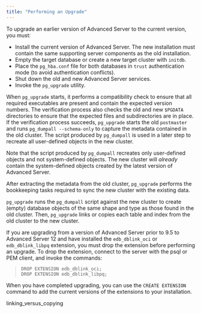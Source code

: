 ```yaml
---
title: "Performing an Upgrade"
---
```


To upgrade an earlier version of Advanced Server to the current version, you must:

  - Install the current version of Advanced Server. The new installation must contain the same supporting server components as the old installation.
  - Empty the target database or create a new target cluster with `initdb`.
  - Place the `pg_hba.conf` file for both databases in `trust` authentication mode (to avoid authentication conflicts).
  - Shut down the old and new Advanced Server services.
  - Invoke the `pg_upgrade` utility.

When `pg_upgrade` starts, it performs a compatibility check to ensure that all required executables are present and contain the expected version numbers. The verification process also checks the old and new `$PGDATA` directories to ensure that the expected files and subdirectories are in place. If the verification process succeeds, `pg_upgrade` starts the old `postmaster` and runs `pg_dumpall --schema-only` to capture the metadata contained in the old cluster. The script produced by `pg_dumpall` is used in a later step to recreate all user-defined objects in the new cluster.

Note that the script produced by `pg_dumpall` recreates only user-defined objects and not system-defined objects. The new cluster will *already* contain the system-defined objects created by the latest version of Advanced Server.

After extracting the metadata from the old cluster, `pg_upgrade` performs the bookkeeping tasks required to sync the new cluster with the existing data.

`pg_upgrade` runs the `pg_dumpall` script against the new cluster to create (empty) database objects of the same shape and type as those found in the old cluster. Then, `pg_upgrade` links or copies each table and index from the old cluster to the new cluster.

If you are upgrading from a version of Advanced Server prior to 9.5 to Advanced Server 12 and have installed the `edb_dblink_oci` or `edb_dblink_libpq` extension, you must drop the extension before performing an upgrade. To drop the extension, connect to the server with the psql or PEM client, and invoke the commands:

> `DROP EXTENSION edb_dblink_oci;`  
> `DROP EXTENSION edb_dblink_libpq;`

When you have completed upgrading, you can use the `CREATE EXTENSION` command to add the current versions of the extensions to your installation.

<div class="toctree" data-maxdepth="3">

linking_versus_copying

</div>
